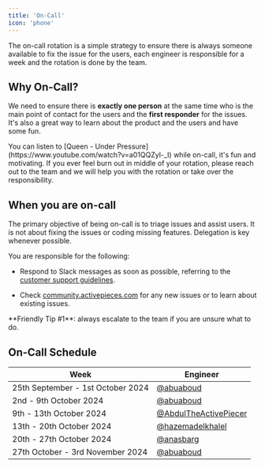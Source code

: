 ```yaml
---
title: 'On-Call'
icon: 'phone'
---
```


The on-call rotation is a simple strategy to ensure there is always someone available to fix the issue for the users, each engineer is responsible for a week and the rotation is done by the team.

## Why On-Call?

We need to ensure there is **exactly one person** at the same time who is the main point of contact for the users and the **first responder** for the issues. It's also a great way to learn about the product and the users and have some fun.

<Tip>
  You can listen to [Queen - Under Pressure](https://www.youtube.com/watch?v=a01QQZyl-_I) while on-call, it's fun and motivating.
</Tip>

<Tip>
  If you ever feel burn out in middle of your rotation, please reach out to the team and we will help you with the rotation or take over the responsibility.
</Tip>

## When you are on-call

The primary objective of being on-call is to triage issues and assist users. It is not about fixing the issues or coding missing features. Delegation is key whenever possible.

You are responsible for the following:

* Respond to Slack messages as soon as possible, referring to the [customer support guidelines](./customer-support.mdx).

* Check [community.activepieces.com](https://community.activepieces.com) for any new issues or to learn about existing issues.

<Tip>
  **Friendly Tip #1**: always escalate to the team if you are unsure what to do.
</Tip>

## On-Call Schedule

| Week                              | Engineer                                                         |
| --------------------------------- | ---------------------------------------------------------------- |
| 25th September - 1st October 2024 | [@abuaboud](https://github.com/abuaboud)                         |
| 2nd - 9th October 2024            | [@abuaboud](https://github.com/abuaboud)                         |
| 9th - 13th October 2024           | [@AbdulTheActivePiecer](https://github.com/AbdulTheActivePiecer) |
| 13th - 20th October 2024          | [@hazemadelkhalel](https://github.com/hazemadelkhalel)           |
| 20th - 27th October 2024          | [@anasbarg](https://github.com/anasbarg)                         |
| 27th October - 3rd November 2024  | [@abuaboud](https://github.com/abuaboud)                         |
